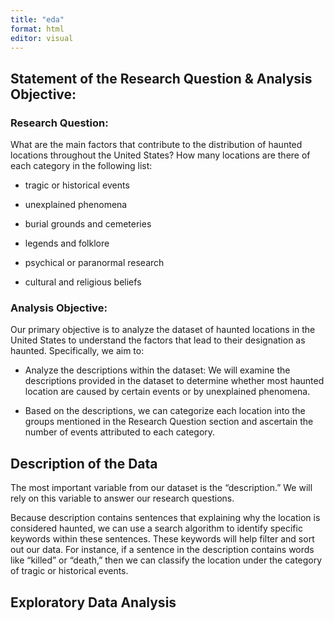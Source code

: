 ```yaml
---
title: "eda"
format: html
editor: visual
---
```


## Statement of the Research Question & Analysis Objective:

### Research Question:

What are the main factors that contribute to the distribution of haunted locations throughout the United States? How many locations are there of each category in the following list:

-   tragic or historical events

-   unexplained phenomena

-   burial grounds and cemeteries

-   legends and folklore

-   psychical or paranormal research

-   cultural and religious beliefs

### Analysis Objective:

Our primary objective is to analyze the dataset of haunted locations in the United States to understand the factors that lead to their designation as haunted. Specifically, we aim to:

-   Analyze the descriptions within the dataset: We will examine the descriptions provided in the dataset to determine whether most haunted location are caused by certain events or by unexplained phenomena.

-   Based on the descriptions, we can categorize each location into the groups mentioned in the Research Question section and ascertain the number of events attributed to each category.

## Description of the Data

The most important variable from our dataset is the "description." We will rely on this variable to answer our research questions.

Because description contains sentences that explaining why the location is considered haunted, we can use a search algorithm to identify specific keywords within these sentences. These keywords will help filter and sort out our data. For instance, if a sentence in the description contains words like "killed" or "death," then we can classify the location under the category of tragic or historical events.

## Exploratory Data Analysis
